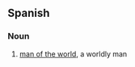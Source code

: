 ==Spanish==

===Noun===
{{es-noun|m|head=[[hombre]] del [[mundo]]|hombres del mundo}}

# [[man of the world]], a worldly man